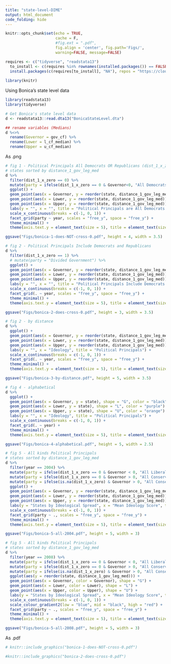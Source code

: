 ```yaml
---
title: "state-level-DIME"
output: html_document
code_folding: hide
---
```


```r
knitr::opts_chunk$set(echo = TRUE, 
                      cache = F,
                      #fig.ext = ".pdf",
                      fig.align = 'center', fig.path='Figs/',
                      warning=FALSE, message=FALSE)

requires <- c("tidyverse", "readstata13")
  to_install <- c(requires %in% rownames(installed.packages()) == FALSE)
  install.packages(c(requires[to_install], "NA"), repos = "https://cloud.r-project.org/")
  
library(knitr)
```

Using Bonica's state level data
```r
library(readstata13)
library(tidyverse)

# Get Bonica's state level data
d <- readstata13::read.dta13("BonicaStateLevel.dta")

## rename variables (Medians)
d %<>%
  rename(Governor = gov_cf) %>% 
  rename(Lower = l_cf_median) %>% 
  rename(Upper = u_cf_median)
```

As .png
```r
# fig 1 - Political Principals All Democrats OR Republicans (dist_1_x_zero == 0)
# states sorted by distance_1_gov_leg_med
d %>% 
  filter(dist_1_x_zero == 0) %>% 
  mutate(party = ifelse(dist_1_x_zero == 0 & Governor<0, "All Democrats", "All Republicans")) %>% 
  ggplot() +
  geom_point(aes(x = Governor, y = reorder(state, distance_1_gov_leg_med)), shape = "G", color = "black") + 
  geom_point(aes(x = Lower, y = reorder(state, distance_1_gov_leg_med)), shape = "L", color = "purple") + 
  geom_point(aes(x = Upper, y = reorder(state, distance_1_gov_leg_med)), shape = "U", color = "orange") + 
  labs(y = "", x = "", title = "Political Principals are All Democrats OR Republicans") + 
  scale_x_continuous(breaks = c(-1, 0, 1)) + 
  facet_grid(party ~ year, scales = "free_y", space = "free_y") + 
  theme_minimal() + 
  theme(axis.text.y = element_text(size = 5), title = element_text(size = 7)) 

ggsave("Figs/bonica-1-does-NOT-cross-0.pdf", height = 4, width = 3.5)
```

```r
# fig 2 - Political Principals Include Democrats and Republicans
d %>% 
  filter(dist_1_x_zero == 1) %>% 
  # mutate(party = "Divided Government") %>% 
  ggplot() +
  geom_point(aes(x = Governor, y = reorder(state, distance_1_gov_leg_med)), shape = "G", color = "black") + 
  geom_point(aes(x = Lower, y = reorder(state, distance_1_gov_leg_med)), shape = "L", color = "purple") + 
  geom_point(aes(x = Upper, y = reorder(state, distance_1_gov_leg_med)), shape = "U", color = "orange") + 
  labs(y = "", x = "", title = "Political Principals Include Democrats & Republicans") + 
  scale_x_continuous(breaks = c(-1, 0, 1)) + 
  facet_grid(. ~ year, scales = "free_y", space = "free_y") + 
  theme_minimal() + 
  theme(axis.text.y = element_text(size = 5), title = element_text(size = 7)) 

ggsave("Figs/bonica-2-does-cross-0.pdf", height = 3, width = 3.5)
```

```r
# fig 2 - by distance
d %>% 
  ggplot() +
  geom_point(aes(x = Governor, y = reorder(state, distance_1_gov_leg_med)), shape = "G", color = "black") + 
  geom_point(aes(x = Lower, y = reorder(state, distance_1_gov_leg_med)), shape = "L", color = "purple") + 
  geom_point(aes(x = Upper, y = reorder(state, distance_1_gov_leg_med)), shape = "U", color = "orange") + 
  labs(y = "", x = "Ideology", title = "Political Principals") + 
  scale_x_continuous(breaks = c(-1, 0, 1)) + 
  facet_grid(. ~ year, scales = "free_y", space = "free_y") + 
  theme_minimal() + 
  theme(axis.text.y = element_text(size = 5), title = element_text(size = 7)) 

ggsave("Figs/bonica-3-by-distance.pdf", height = 5, width = 3.5)
```


```r
# fig 4 - alphabetical
d %>% 
  ggplot() +
  geom_point(aes(x = Governor, y = state), shape = "G", color = "black") + 
  geom_point(aes(x = Lower, y = state), shape = "L", color = "purple") + 
  geom_point(aes(x = Upper, y = state), shape = "U", color = "orange") + 
  labs(y = "", x = "Ideology", title = "Political Principals") + 
  scale_x_continuous(breaks = c(-1, 0, 1)) + 
  facet_grid(. ~ year) + 
  theme_minimal() + 
  theme(axis.text.y = element_text(size = 5), title = element_text(size = 7)) 

ggsave("Figs/bonica-4-alphabetical.pdf", height = 5, width = 2.5)
```
```r
# fig 5 - All kinds Political Principals
# states sorted by distance_1_gov_leg_med
d %>% 
  filter(year == 2004) %>%
  mutate(party = ifelse(dist_1_x_zero == 0 & Governor < 0, "All Liberal", "Divided Government")) %>% 
  mutate(party = ifelse(dist_1_x_zero == 0 & Governor > 0, "All Conservative", party)) %>%
  mutate(party = ifelse(is.na(dist_1_x_zero) & Governor > 0, "All Conservative", party)) %>%
  ggplot() +
  geom_point(aes(x = Governor, y = reorder(state, distance_1_gov_leg_med)), shape = "G", color = "black") + 
  geom_point(aes(x = Lower, y = reorder(state, distance_1_gov_leg_med)), shape = "L", color = "purple") + 
  geom_point(aes(x = Upper, y = reorder(state, distance_1_gov_leg_med)), shape = "U", color = "orange") + 
  labs(y = "States by Ideological Spread", x = "Mean Ideology Score", title = "Ideological Spread of Political Principals in 2004") +
  scale_x_continuous(breaks = c(-1, 0, 1)) + 
  facet_grid(party ~ ., scales = "free_y", space = "free_y") + 
  theme_minimal() + 
  theme(axis.text.y = element_text(size = 5), title = element_text(size = 7)) 

ggsave("Figs/bonica-5-all-2004.pdf", height = 5, width = 3)
```
```r
# fig 5 - All kinds Political Principals
# states sorted by distance_1_gov_leg_med
d %>% 
  filter(year == 2008) %>%
  mutate(party = ifelse(dist_1_x_zero == 0 & Governor < 0, "All Liberal", "Divided Government")) %>% 
  mutate(party = ifelse(dist_1_x_zero == 0 & Governor > 0, "All Conservative", party)) %>%
  mutate(party = ifelse(is.na(dist_1_x_zero) & Governor > 0, "All Conservative", party)) %>%
  ggplot(aes(y = reorder(state, distance_1_gov_leg_med))) +
  geom_point(aes(x = Governor, color = Governor), shape = "G") + 
  geom_point(aes(x = Lower, color = Lower), shape = "L") + 
  geom_point(aes(x = Upper, color = Upper), shape = "U") + 
  labs(y = "States by Ideological Spread", x = "Mean Ideology Score", title = "Ideological Spread of Political Principals in 2008", color = "") +
  scale_x_continuous(breaks = c(-1, 0, 1)) + 
  scale_colour_gradient2(low = "blue", mid = "black", high = "red") +
  facet_grid(party ~ ., scales = "free_y", space = "free_y") + 
  theme_minimal() + 
  theme(axis.text.y = element_text(size = 5), title = element_text(size = 7), legend.position = "none") 

ggsave("Figs/bonica-5-all-2008.pdf", height = 5, width = 3)
```

As .pdf
```r
# knitr::include_graphics("bonica-1-does-NOT-cross-0.pdf")
```

```r
#knitr::include_graphics("bonica-2-does-cross-0.pdf")

```